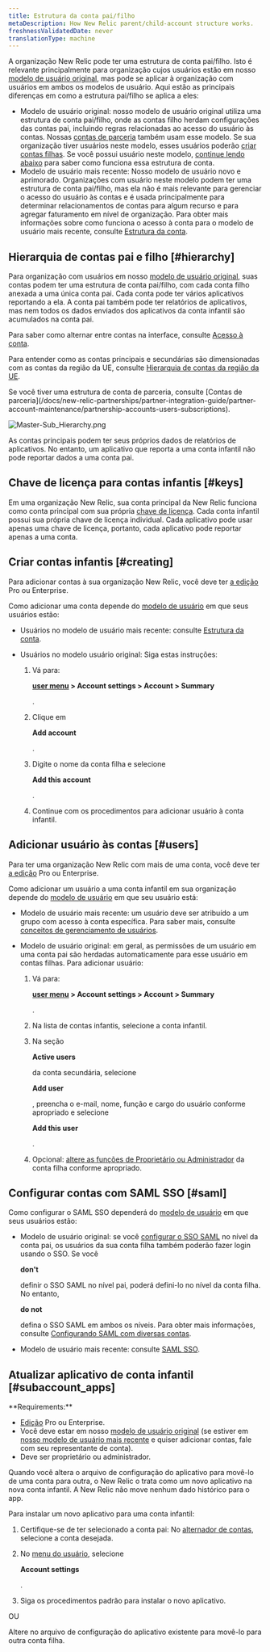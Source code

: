 ```yaml
---
title: Estrutura da conta pai/filho
metaDescription: How New Relic parent/child-account structure works.
freshnessValidatedDate: never
translationType: machine
---
```



A organização New Relic pode ter uma estrutura de conta pai/filho. Isto é relevante principalmente para organização cujos usuários estão em nosso [modelo de usuário original](/docs/accounts/original-accounts-billing/original-product-based-pricing/overview-user-models), mas pode se aplicar à organização com usuários em ambos os modelos de usuário. Aqui estão as principais diferenças em como a estrutura pai/filho se aplica a eles:

* Modelo de usuário original: nosso modelo de usuário original utiliza uma estrutura de conta pai/filho, onde as contas filho herdam configurações das contas pai, incluindo regras relacionadas ao acesso do usuário às contas. Nossas [contas de parceria](/docs/new-relic-partnerships/partner-integration-guide/partner-account-maintenance/partnership-accounts-users-subscriptions) também usam esse modelo. Se sua organização tiver usuários neste modelo, esses usuários poderão [criar contas filhas](#creating). Se você possui usuário neste modelo, [continue lendo abaixo](#hierarchy) para saber como funciona essa estrutura de conta.
* Modelo de usuário mais recente: Nosso modelo de usuário novo e aprimorado. Organizações com usuário neste modelo podem ter uma estrutura de conta pai/filho, mas ela não é mais relevante para gerenciar o acesso do usuário às contas e é usada principalmente para determinar relacionamentos de contas para algum recurso e para agregar faturamento em nível de organização. Para obter mais informações sobre como funciona o acesso à conta para o modelo de usuário mais recente, consulte [Estrutura da conta](/docs/accounts/accounts-billing/account-structure/new-relic-account-structure).

## Hierarquia de contas pai e filho [#hierarchy]

Para organização com usuários em nosso [modelo de usuário original](#requirements), suas contas podem ter uma estrutura de conta pai/filho, com cada conta filho anexada a uma única conta pai. Cada conta pode ter vários aplicativos reportando a ela. A conta pai também pode ter relatórios de aplicativos, mas nem todos os dados enviados dos aplicativos da conta infantil são acumulados na conta pai.

Para saber como alternar entre contas na interface, consulte [Acesso à conta](/docs/accounts/accounts-billing/general-account-settings/factors-affecting-access-features-data#account-access).

Para entender como as contas principais e secundárias são dimensionadas com as contas da região da UE, consulte [Hierarquia de contas da região da UE](/docs/using-new-relic/welcome-new-relic/getting-started/introduction-eu-region-data-center#global-account-hierarchy).

<Callout variant="tip">
  Se você tiver uma estrutura de conta de parceria, consulte [Contas de parceria](/docs/new-relic-partnerships/partner-integration-guide/partner-account-maintenance/partnership-accounts-users-subscriptions).
</Callout>

<img
  title="Master-Sub_Hierarchy.png"
  alt="Master-Sub_Hierarchy.png"
  src={accountsParentChildAccountStructure}
/>

<figcaption>
  As contas principais podem ter seus próprios dados de relatórios de aplicativos. No entanto, um aplicativo que reporta a uma conta infantil não pode reportar dados a uma conta pai.
</figcaption>

## Chave de licença para contas infantis [#keys]

Em uma organização New Relic, sua conta principal da New Relic funciona como conta principal com sua própria [chave de licença](/docs/apis/intro-apis/new-relic-api-keys/#ingest-license-key). Cada conta infantil possui sua própria chave de licença individual. Cada aplicativo pode usar apenas uma chave de licença, portanto, cada aplicativo pode reportar apenas a uma conta.

## Criar contas infantis [#creating]

Para adicionar contas à sua organização New Relic, você deve ter [a edição](/docs/accounts/accounts-billing/new-relic-one-pricing-billing/new-relic-one-pricing-billing/#editions) Pro ou Enterprise.

Como adicionar uma conta depende do [modelo de usuário](/docs/accounts/original-accounts-billing/original-users-roles/overview-user-models) em que seus usuários estão:

* Usuários no modelo de usuário mais recente: consulte [Estrutura da conta](/docs/accounts/accounts-billing/account-structure/new-relic-account-structure/#new-model).

* Usuários no modelo usuário original: Siga estas instruções:

  1. Vá para:

     <DNT>**[user menu](/docs/accounts/accounts-billing/general-account-settings/intro-account-settings) > Account settings > Account > Summary**</DNT>

     .

  2. Clique em

     <DNT>**Add account**</DNT>

     .

  3. Digite o nome da conta filha e selecione

     <DNT>**Add this account**</DNT>

     .

  4. Continue com os procedimentos para adicionar usuário à conta infantil.

## Adicionar usuário às contas [#users]

Para ter uma organização New Relic com mais de uma conta, você deve ter [a edição](/docs/accounts/accounts-billing/new-relic-one-pricing-billing/new-relic-one-pricing-billing/#editions) Pro ou Enterprise.

Como adicionar um usuário a uma conta infantil em sua organização depende do [modelo de usuário](/docs/accounts/original-accounts-billing/original-users-roles/overview-user-models) em que seu usuário está:

* Modelo de usuário mais recente: um usuário deve ser atribuído a um grupo com acesso à conta específica. Para saber mais, consulte [conceitos de gerenciamento de usuários](/docs/accounts/accounts-billing/new-relic-one-user-management/user-management-concepts#understand-concepts).

* Modelo de usuário original: em geral, as permissões de um usuário em uma conta pai são herdadas automaticamente para esse usuário em contas filhas. Para adicionar usuário:

  1. Vá para:

     <DNT>**[user menu](/docs/accounts/accounts-billing/general-account-settings/intro-account-settings) > Account settings > Account > Summary**</DNT>

     .

  2. Na lista de contas infantis, selecione a conta infantil.

  3. Na seção

     <DNT>**Active users**</DNT>

     da conta secundária, selecione

     <DNT>**Add user**</DNT>

     , preencha o e-mail, nome, função e cargo do usuário conforme apropriado e selecione

     <DNT>**Add this user**</DNT>

     .

  4. Opcional: [altere as funções de Proprietário ou Administrador](/docs/accounts-partnerships/accounts/account-setup/adding-updating-users) da conta filha conforme apropriado.

## Configurar contas com SAML SSO [#saml]

Como configurar o SAML SSO dependerá do [modelo de usuário](/docs/accounts/original-accounts-billing/original-users-roles/overview-user-models) em que seus usuários estão:

* Modelo de usuário original: se você [configurar o SSO SAML](/docs/accounts-partnerships/accounts/saml-single-sign/setting-sso) no nível da conta pai, os usuários da sua conta filha também poderão fazer login usando o SSO. Se você

  <DNT>**don't**</DNT>

  definir o SSO SAML no nível pai, poderá defini-lo no nível da conta filha. No entanto,

  <DNT>**do not**</DNT>

  defina o SSO SAML em ambos os níveis. Para obter mais informações, consulte [Configurando SAML com diversas contas](/docs/accounts-partnerships/accounts/saml-single-sign/configuring-saml-multiple-accounts).

* Modelo de usuário mais recente: consulte [SAML SSO](/docs/accounts/accounts-billing/new-relic-one-user-management/authentication-domains-saml-sso-scim-more).

## Atualizar aplicativo de conta infantil [#subaccount_apps]

<DNT>
  **Requirements:**
</DNT>

* [Edição](/docs/accounts/accounts-billing/new-relic-one-pricing-billing/new-relic-one-pricing-billing/#editions) Pro ou Enterprise.
* Você deve estar em nosso [modelo de usuário original](/docs/accounts/original-accounts-billing/original-users-roles/overview-user-models) (se estiver em [nosso modelo de usuário mais recente](/docs/accounts/original-accounts-billing/original-users-roles/overview-user-models) e quiser adicionar contas, fale com seu representante de conta).
* Deve ser proprietário ou administrador.

Quando você altera o arquivo de configuração do aplicativo para movê-lo de uma conta para outra, o New Relic o trata como um novo aplicativo na nova conta infantil. A New Relic não move nenhum dado histórico para o app.

Para instalar um novo aplicativo para uma conta infantil:

1. Certifique-se de ter selecionado a conta pai: No [alternador de contas](/docs/new-relic-solutions/get-started/glossary/#account-switcher), selecione a conta desejada.

2. No [menu do usuário](/docs/accounts/accounts-billing/general-account-settings/intro-account-settings), selecione

   <DNT>**Account settings**</DNT>

   .

3. Siga os procedimentos padrão para instalar o novo aplicativo.

OU

Altere <InlinePopover type="licenseKey"/>no arquivo de configuração do aplicativo existente para movê-lo para outra conta filha.